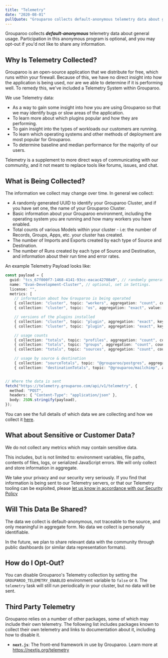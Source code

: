 ```yaml
---
title: "Telemetry"
date: "2020-08-01"
pullQuote: "Grouparoo collects default-anonymous telemetry data about general usage. Participation in this anonymous program is optional"
---
```


Grouparoo collects _**default-anonymous**_ telemetry data about general usage. Participation in this anonymous program is optional, and you may opt-out if you'd not like to share any information.

## Why Is Telemetry Collected?

Grouparoo is an open-source application that we distribute for free, which runs within your firewall. Because of this, we have no direct insight into how the application is being used, nor are we able to determine if it is performing well. To remedy this, we've included a Telemetry System within Grouparoo.

We use Telemetry data:

- As a way to gain some insight into how you are using Grouparoo so that we may identify bugs or slow areas of the application.
- To learn more about which plugins popular and how they are performing.
- To gain insight into the types of workloads our customers are running.
- To learn which operating systems and other methods of deployment are most popular for Grouparoo.
- To determine baseline and median performance for the majority of our users.

Telemetry is a supplement to more direct ways of communicating with our community, and it not meant to replace tools like forums, issues, and chat.

## What is Being Collected?

The information we collect may change over time. In general we collect:

- A randomly generated UUID to identify your Grouparoo Cluster, and if you have set one, the name of your Grouparoo Cluster.
- Basic information about your Grouparoo environment, including the operating system you are running and how many workers you have enabled.
- Total counts of various Models within your cluster - i.e: the number of Records, Groups, Apps, etc. your cluster has created.
- The number of Imports and Exports created by each type of Source and Destination.
- The number of Runs created by each type of Source and Destination, and information about their run time and error rates.

An example Telemetry Payload looks like:

```ts
const payload = {
  guid: "tcs_67f000f7-1468-4141-93cc-eacac42708a9", // randomly generated per cluster, stored in Settings
  name: "Evan-Development-Cluster", // optional, set in Settings.
  license: "",
  metrics: [
    // information about how Grouparoo is being operated
    { collection: "cluster", topic: "workers", aggregation: "count", count: 10, },
    { collection: "cluster", topic: "os", aggregation: "exact", value: "darwin/19.5.0", }, // `${process.platform}/${os.release()}`

    // versions of the plugins installed
    { collection: "cluster", topic: "plugin", aggregation: "exact", key: "@grouparoo/core", value: "1.2.3", },
    { collection: "cluster", topic: "plugin", aggregation: "exact", key: "@grouparoo/postgres", value: "1.2.3", },

    // usage counts
    { collection: "totals", topic: "profiles", aggregation: "count", count: 100, },
    { collection: "totals", topic: "groups", aggregation: "count", count: 10 },
    { collection: "totals", topic: "sources", aggregation: "count", count: 5 },

    // usage by source & destination
    { collection: "sourceTotals", topic: "@grouparoo/postgres", aggregation: "count", imports: 10000, exports: 0, runs: 100, },
    { collection: "destinationTotals", topic: "@grouparoo/mailchimp", aggregation: "count", imports: 0, exports: 10000, runs: 50, },


// Where the data is sent
fetch("https://telemetry.grouparoo.com/api/v1/telemetry", {
  method: "POST",
  headers: { "Content-Type": "application/json" },
  body: JSON.stringify(payload),
});
```

You can see the full details of which data we are collecting and how we collect it [here](https://github.com/grouparoo/grouparoo/blob/main/core/api/src/modules/telemetryReporters.ts).

## What about Sensitive or Customer Data?

We do not collect any metrics which may contain sensitive data.

This includes, but is not limited to: environment variables, file paths, contents of files, logs, or serialized JavaScript errors. We will only collect and store information in aggregate.

We take your privacy and our security very seriously. If you find that information is being sent to our Telemetry servers, or that our Telemetry tooling can be exploited, please [let us know in accordance with our Security Policy](/docs/support/security)

## Will This Data Be Shared?

The data we collect is default-anonymous, not traceable to the source, and only meaningful in aggregate form. No data we collect is personally identifiable.

In the future, we plan to share relevant data with the community through public dashboards (or similar data representation formats).

## How do I Opt-Out?

You can disable Grouparoo's Telemetry collection by setting the `GROUPAROO_TELEMETRY_ENABLED` environment variable to `false` or `0`. The `telemetry` task will still run periodically in your cluster, but no data will be sent.

## Third Party Telemetry

Grouparoo relies on a number of other packages, some of which may include their own telemetry. The following list includes packages known to collect their own telemetry and links to documentation about it, including how to disable it.

- **`next.js`**: The front-end framework in use by Grouparoo. Learn more at https://nextjs.org/telemetry
